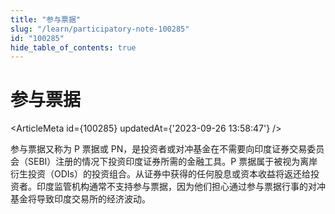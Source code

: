 ```yaml
---
title: "参与票据"
slug: "/learn/participatory-note-100285"
id: "100285"
hide_table_of_contents: true
---
```



# 参与票据

<ArticleMeta id={100285} updatedAt={'2023-09-26 13:58:47'} />
<div className='border-solid border-b border-t-0 my-4 border-[var(--ifm-color-gray-300)]' />

参与票据又称为 P 票据或 PN，是投资者或对冲基金在不需要向印度证券交易委员会（SEBI）注册的情况下投资印度证券所需的金融工具。P 票据属于被视为离岸衍生投资（ODIs）的投资组合。从证券中获得的任何股息或资本收益将返还给投资者。印度监管机构通常不支持参与票据，因为他们担心通过参与票据行事的对冲基金将导致印度交易所的经济波动。

